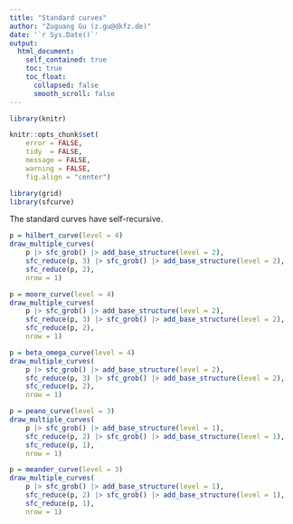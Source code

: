 ```yaml
---
title: "Standard curves"
author: "Zuguang Gu (z.gu@dkfz.de)"
date: '`r Sys.Date()`'
output: 
  html_document:
    self_contained: true
    toc: true
    toc_float:
      collapsed: false
      smooth_scroll: false
---
```


```r
library(knitr)

knitr::opts_chunk$set(
    error = FALSE,
    tidy  = FALSE,
    message = FALSE,
    warning = FALSE,
    fig.align = "center")

library(grid)
library(sfcurve)
```

The standard curves have self-recursive.

```r
p = hilbert_curve(level = 4)
draw_multiple_curves(
    p |> sfc_grob() |> add_base_structure(level = 2),
    sfc_reduce(p, 3) |> sfc_grob() |> add_base_structure(level = 2),
    sfc_reduce(p, 2),
    nrow = 1)
```

```r
p = moore_curve(level = 4)
draw_multiple_curves(
    p |> sfc_grob() |> add_base_structure(level = 2),
    sfc_reduce(p, 3) |> sfc_grob() |> add_base_structure(level = 2),
    sfc_reduce(p, 2),
    nrow = 1)
```


```r
p = beta_omega_curve(level = 4)
draw_multiple_curves(
    p |> sfc_grob() |> add_base_structure(level = 2),
    sfc_reduce(p, 3) |> sfc_grob() |> add_base_structure(level = 2),
    sfc_reduce(p, 2),
    nrow = 1)
```

```r
p = peano_curve(level = 3)
draw_multiple_curves(
    p |> sfc_grob() |> add_base_structure(level = 1),
    sfc_reduce(p, 2) |> sfc_grob() |> add_base_structure(level = 1),
    sfc_reduce(p, 1),
    nrow = 1)
```

```r
p = meander_curve(level = 3)
draw_multiple_curves(
    p |> sfc_grob() |> add_base_structure(level = 1),
    sfc_reduce(p, 2) |> sfc_grob() |> add_base_structure(level = 1),
    sfc_reduce(p, 1),
    nrow = 1)
```

